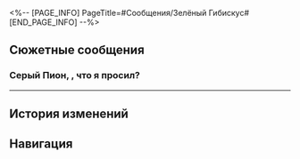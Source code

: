 <%-- [PAGE_INFO]
PageTitle=#Сообщения/Зелёный Гибискус#
[END_PAGE_INFO] --%>
{{Сообщение Инфобокс
|id          = 61
|Изображение = НИП Зелёный Гибискус Иконка.png
|Тип         = НИП
|Отправитель = Зелёный Гибискус
|ПодписьСоо  = 
|Фракция     = Лофу Сяньчжоу
}}

==Сюжетные сообщения==
===Серый Пион, {{MC|ж=достала|м=достал}}, что я просил?===
{{Сообщения
|условие_получения = 
|текст =
:'''Зелёный Гибискус:''' Серый Пион, {{MC|ж=достала|м=достал}}, что я просил?
:{Выбор} Да.
:'''(Первопроходец):''' Да. Где встречаемся?
:'''Зелёный Гибискус:''' Тихо. За нами могут следить.
:'''Зелёный Гибискус:''' Встречаемся там же, где переписывали манускрипт.
:'''Зелёный Гибискус:''' Лидер хочет увидеть тебя как можно скорее.
:'''Зелёный Гибискус:''' Не отвечай.
}}
----

==История изменений==
{{История изменений|2.7}}

==Навигация==
{{Сообщения Навбокс}}